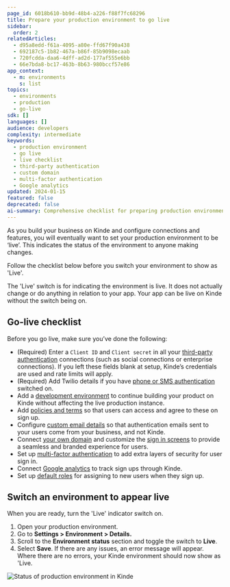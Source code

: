 ```yaml
---
page_id: 6018b610-bb9d-48b4-a226-f88f7fc68296
title: Prepare your production environment to go live
sidebar:
  order: 2
relatedArticles:
  - d95a8edd-f61a-4095-a80e-ffd67f90a438
  - 692187c5-1b82-467a-b86f-85b9098ecaab
  - 720fcdda-daa6-4dff-ad2d-177af555e6bb
  - 66e7bda8-bc17-463b-8b63-980bccf57e86
app_context:
  - m: environments
    s: list
topics:
  - environments
  - production
  - go-live
sdk: []
languages: []
audience: developers
complexity: intermediate
keywords:
  - production environment
  - go live
  - live checklist
  - third-party authentication
  - custom domain
  - multi-factor authentication
  - Google analytics
updated: 2024-01-15
featured: false
deprecated: false
ai-summary: Comprehensive checklist for preparing production environment to go live including authentication setup, domain configuration, security measures, and analytics integration.
---
```


As you build your business on Kinde and configure connections and features, you will eventually want to set your production environment to be ‘live’. This indicates the status of the environment to anyone making changes. 

Follow the checklist below before you switch your environment to show as 'Live'.

<Aside title="The live button is not actually live">

The 'Live' switch is for indicating the environment is live. It does not actually change or do anything in relation to your app. Your app can be live on Kinde without the switch being on.

</Aside>

## Go-live checklist

Before you go live, make sure you’ve done the following:

- (Required) Enter a `Client ID` and `Client secret` in all your [third-party authentication](/authenticate/authentication-methods/set-up-user-authentication/) connections (such as social connections or enterprise connections). If you left these fields blank at setup, Kinde’s credentials are used and rate limits will apply.
- (Required) Add Twilio details if you have [phone or SMS authentication](/authenticate/authentication-methods/phone-authentication/) switched on.
- Add a [development environment](/build/environments/environments/) to continue building your product on Kinde without affecting the live production instance.
- Add [policies and terms](/manage-your-account/business-information/policies-terms/) so that users can access and agree to these on sign up.
- Configure [custom email details](/get-started/connect/customize-email-sender/) so that authentication emails sent to your users come from your business, and not Kinde.
- Connect [your own domain](/build/domains/pointing-your-domain/) and customize the [sign in screens](/design/brand/global-brand-defaults/) to provide a seamless and branded experience for users.
- Set up [multi-factor authentication](/authenticate/multi-factor-auth/enable-multi-factor-authentication/) to add extra layers of security for user sign in.
- Connect [Google analytics](/manage-users/view-activity/track-user-sign-in-with-google-analytics/) to track sign ups through Kinde.
- Set up [default roles](/manage-users/roles-and-permissions/default-user-roles/) for assigning to new users when they sign up.

## Switch an environment to appear live

When you are ready, turn the 'Live' indicator switch on.

1. Open your production environment.
2. Go to **Settings > Environment > Details.**
3. Scroll to the **Environment status** section and toggle the switch to **Live**. 
4. Select **Save**. If there are any issues, an error message will appear. Where there are no errors, your Kinde environment should now show as 'Live.

![Status of production environment in Kinde](https://imagedelivery.net/skPPZTHzSlcslvHjesZQcQ/ac1aa617-bcb6-4a7f-02d3-b51aa7bcc600/public)
